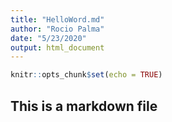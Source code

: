 ```yaml
---
title: "HelloWord.md"
author: "Rocio Palma"
date: "5/23/2020"
output: html_document
---
```


```r
knitr::opts_chunk$set(echo = TRUE)
```

## This is a markdown file